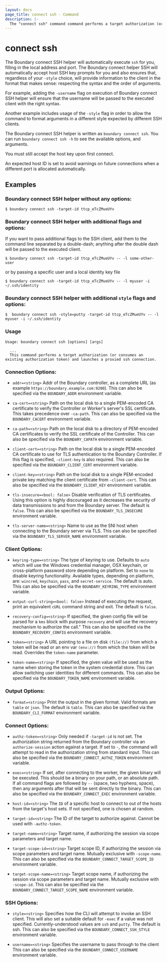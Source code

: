 ---
layout: docs
page_title: connect ssh - Command
description: |-
  The "connect ssh" command command performs a target authorization (or consumes an existing authorization token) and launches a proxied ssh connection.
---

# connect ssh

The Boundary connect SSH helper will automatically execute `ssh` for you,
filling in the local address and port. The Boundary connect helper SSH will
automatically accept host SSH key prompts for you and also ensures that,
regardless of your `-style` choice, will provide information to the
client in the format that makes sense: respecting the syntax and the
order of arguments.

For example, adding the `-username` flag on execution of Boundary connect SSH
helper will ensure that the username will be passed to the executed client with
the right syntax.

Another example includes usage of the `-style` flag in order to allow the command to
format arguments in a different style expected by different SSH clients.

The Boundary connect SSH helper is written as `boundary connect ssh`.
You can run `boundary connect ssh -h` to see the available options, and arguments.

<Note>

You must still accept the host key upon first connect.

An expected host ID is set to avoid warnings on future connections when a
different port is allocated automatically.
</Note>

## Examples

### Boundary connect SSH helper without any options:
```shell-session
$ boundary connect ssh -target-id ttcp_eTcZMueUYv
```

### Boundary connect SSH helper with additional flags and options:

If you want to pass additional flags to the SSH client, add them to the command
line separated by a double-dash; anything after the double dash will be passed
to the executed client.

```shell-session
$ boundary connect ssh -target-id ttcp_eTcZMueUYv -- -l some-other-user
```

or by passing a specific user and a local identity key file

```shell-session
$ boundary connect ssh -target-id ttcp_eTcZMueUYv -- -l myuser -i ~/.ssh/identity
```

### Boundary connect SSH helper with additional `style` flags and options:
```shell-session
$  boundary connect ssh -style=putty -target-id ttcp_eTcZMueUYv -- -l myuser -i ~/.ssh/identity
```


### Usage

```shell-session
Usage: boundary connect ssh [options] [args]

  ...
  This command performs a target authorization (or consumes an existing authorization token) and launches a proxied ssh connection.
```

### Connection Options:

- `addr=<string>`
  Addr of the Boundary controller, as a complete 
  URL (as example `https://boundary.example.com:9200`).
  This can also be specified via the `BOUNDARY_ADDR` environment variable.

- `ca-cert=<string>`
  Path on the local disk to a single PEM-encoded CA certificate to
  verify the Controller or Worker's server's SSL certificate. This
  takes precedence over `-ca-path`. This can also be specified via the
  `BOUNDARY_CACERT` environment variable.

- `ca-path=<string>`
  Path on the local disk to a directory of PEM-encoded CA certificates to
  verify the SSL certificate of the Controller. This can also be specified
  via the `BOUNDARY_CAPATH` environment variable.

- `client-cert=<string>`
  Path on the local disk to a single PEM-encoded CA certificate to use
  for TLS authentication to the Boundary Controller. If this flag is
  specified, `-client-key` is also required. This can also be specified via
  the `BOUNDARY_CLIENT_CERT` environment variable.

- `client-key=<string>`
  Path on the local disk to a single PEM-encoded private key matching the
  client certificate from `-client-cert`. This can also be specified via the
  `BOUNDARY_CLIENT_KEY` environment variable.

- `tls-insecure=<bool: false>`
  Disable verification of TLS certificates. Using this option is highly
  discouraged as it decreases the security of data transmissions to
  and from the Boundary server. The default is `false`. This can also be
  specified via the `BOUNDARY_TLS_INSECURE` environment variable.

- `tls-server-name=<string>`
  Name to use as the SNI host when connecting to the Boundary server
  via TLS. This can also be specified via the `BOUNDARY_TLS_SERVER_NAME`
  environment variable.

### Client Options:

- `keyring-type=<string>`
  The type of keyring to use. Defaults to `auto` which will use the
  Windows credential manager, OSX keychain, or cross-platform password
  store depending on platform. Set to `none` to disable keyring
  functionality. Available types, depending on platform, are: `wincred`,
  `keychain`, `pass`, and `secret-service`. The default is auto. This can
  also be specified via the `BOUNDARY_KEYRING_TYPE` environment variable.

- `output-curl-string=<bool: false>`
  Instead of executing the request, print an equivalent `cURL` command
  string and exit. The default is `false`.

- `recovery-config=<string>`
  If specified, the given config file will be parsed for a `kms` block
  with purpose `recovery` and will use the recovery mechanism to authorize
  the call." This can also be specified via the `BOUNDARY_RECOVERY_CONFIG`
  environment variable.

- `token=<string>`
  A URL pointing to a file on disk `(file://)` from which a token will be
  read or an env var `(env://)` from which the token will be read. Overrides
  the `token-name` parameter.

- `token-name=<string>`
  If specified, the given value will be used as the name when storing
  the token in the system credential store. This can allow switching user
  identities for different commands. This can also be specified via the
  `BOUNDARY_TOKEN_NAME` environment variable.

### Output Options:

 - `format=<string>`
   Print the output in the given format. Valid formats are `table` or
   `json`. The default is `table`. This can also be specified via the
   `BOUNDARY_CLI_FORMAT` environment variable.

### Connect Options:

- `authz-token=<string>`
  Only needed if `-target-id` is not set. The authorization string returned
  from the Boundary controller via an `authorize-session` action against
  a target. If set to `-`, the command will attempt to read in the
  authorization string from standard input. This can also be specified via
  the `BOUNDARY_CONNECT_AUTHZ_TOKEN` environment variable.

- `exec=<string>`
   If set, after connecting to the worker, the given binary will be
   executed. This should be a binary on your path, or an absolute path. If
   all command flags are followed by ` -- ` (space, two hyphens, space),
   then any arguments after that will be sent directly to the binary.
   This can also be specified via the `BOUNDARY_CONNECT_EXEC` environment
   variable.

- `host-id=<string>`
   The `ID` of a specific host to connect to out of the hosts from the
   target's host sets. If not specified, one is chosen at random.

- `target-id=<string>`
  The ID of the target to authorize against. Cannot be used with 
  `-authz-token`.

- `target-name=<string>`
  Target name, if authorizing the session via scope parameters and target 
  name.

- `target-scope-id=<string>`
  Target scope ID, if authorizing the session via scope parameters and
  target name. Mutually exclusive with `-scope-name`. This can also be
  specified via the `BOUNDARY_CONNECT_TARGET_SCOPE_ID` environment variable.

- `target-scope-name=<string>`
  Target scope name, if authorizing the session via scope parameters
  and target name. Mutually exclusive with `-scope-id`. This can also
  be specified via the `BOUNDARY_CONNECT_TARGET_SCOPE_NAME` environment
  variable.

### SSH Options:

- `style=<string>`
  Specifies how the CLI will attempt to invoke an SSH client. This will
  also set a suitable default for `-exec` if a value was not specified.
  Currently-understood values are `ssh` and `putty`. The default is
  ssh. This can also be specified via the `BOUNDARY_CONNECT_SSH_STYLE`
  environment variable.

- `username=<string>`
  Specifies the username to pass through to the client This can also be
  specified via the `BOUNDARY_CONNECT_USERNAME` environment variable.
